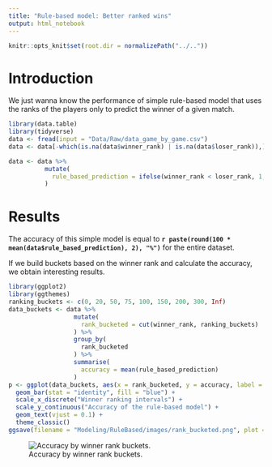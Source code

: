 ```yaml
---
title: "Rule-based model: Better ranked wins"
output: html_notebook
---
```


```r
knitr::opts_knit$set(root.dir = normalizePath("../.."))
```


# Introduction

We just wanna know the performance of simple rule-based model that uses the ranks of the players only to predict the winner of a given match.


```r
library(data.table)
library(tidyverse)
data <- fread(input = "Data/Raw/data_game_by_game.csv")
data <- data[-which(is.na(data$winner_rank) | is.na(data$loser_rank)),]
```

```r
data <- data %>% 
          mutate(
            rule_based_prediction = ifelse(winner_rank < loser_rank, 1, 0)
          )
```

# Results

The accuracy of this simple model is equal to **`r paste(round(100 * mean(data$rule_based_prediction), 2), "%")`** for the entire dataset.

If we build buckets based on the winner rank and calculate the accuracy, we obtain interesting results.

```r
library(ggplot2)
library(ggthemes)
ranking_buckets <- c(0, 20, 50, 75, 100, 150, 200, 300, Inf)
data_buckets <- data %>% 
                  mutate(
                    rank_bucketed = cut(winner_rank, ranking_buckets)
                  ) %>% 
                  group_by(
                    rank_bucketed
                  ) %>% 
                  summarise(
                    accuracy = mean(rule_based_prediction)
                  )
p <- ggplot(data_buckets, aes(x = rank_bucketed, y = accuracy, label = paste(round(100 * accuracy, 2), "%"))) +
  geom_bar(stat = "identity", fill = "blue") +
  scale_x_discrete("Winner ranking intervals") +
  scale_y_continuous("Accuracy of the rule-based model") +
  geom_text(vjust = 0.1) +
  theme_classic()
ggsave(filename = "Modeling/RuleBased/images/rank_bucketed.png", plot = p)
```
![Accuracy by winner rank buckets.](images/rank_bucketed.png)


